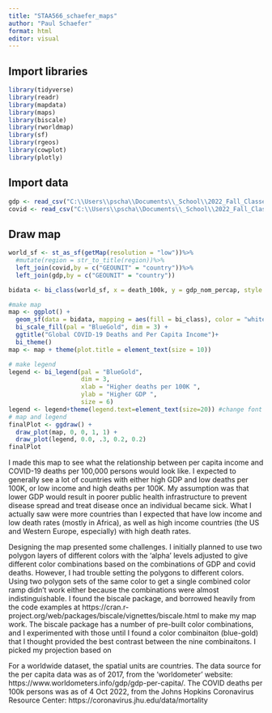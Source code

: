 ```yaml
---
title: "STAA566_schaefer_maps"
author: "Paul Schaefer"
format: html
editor: visual
---
```


## Import libraries

```r
library(tidyverse)
library(readr)
library(mapdata)
library(maps)
library(biscale)
library(rworldmap) 
library(sf)
library(rgeos)
library(cowplot)
library(plotly)
```

## Import data

```r
gdp <- read_csv("C:\\Users\\pscha\\Documents\\_School\\2022_Fall_Classes\\STAA_566_DataViz\\maps-pschaeferdc\\2017_gdp.csv", show_col_types = FALSE)
covid <- read_csv("C:\\Users\\pscha\\Documents\\_School\\2022_Fall_Classes\\STAA_566_DataViz\\maps-pschaeferdc\\covid_per_capita.csv",show_col_types = FALSE)
```

## Draw map

```r
world_sf <- st_as_sf(getMap(resolution = "low"))%>%
  #mutate(region = str_to_title(region))%>%
  left_join(covid,by = c("GEOUNIT" = "country"))%>%
  left_join(gdp,by = c("GEOUNIT" = "country"))

bidata <- bi_class(world_sf, x = death_100k, y = gdp_nom_percap, style = "quantile", dim = 3)

#make map
map <- ggplot() +
  geom_sf(data = bidata, mapping = aes(fill = bi_class), color = "white", size = 0.1, show.legend = FALSE) +
  bi_scale_fill(pal = "BlueGold", dim = 3) +
  ggtitle("Global COVID-19 Deaths and Per Capita Income")+
  bi_theme()
map <- map + theme(plot.title = element_text(size = 10))

# make legend
legend <- bi_legend(pal = "BlueGold",
                    dim = 3,
                    xlab = "Higher deaths per 100K ",
                    ylab = "Higher GDP ",
                    size = 6)
legend <- legend+theme(legend.text=element_text(size=20)) #change font size of legend text
# map and legend
finalPlot <- ggdraw() +
  draw_plot(map, 0, 0, 1, 1) +
  draw_plot(legend, 0.0, .3, 0.2, 0.2)
finalPlot
```

I made this map to see what the relationship between per capita income and COVID-19 deaths per 100,000 persons would look like. I expected to generally see a lot of countries with either high GDP and low deaths per 100K, or low income and high deaths per 100K. My assumption was that lower GDP would result in poorer public health infrastructure to prevent disease spread and treat disease once an individual became sick. What I actually saw were more countries than I expected that have low income and low death rates (mostly in Africa), as well as high income countries (the US and Western Europe, especially) with high death rates.

Designing the map presented some challenges. I initially planned to use two polygon layers of different colors with the 'alpha' levels adjusted to give different color combinations based on the combinations of GDP and covid deaths. However, I had trouble setting the polygons to different colors. Using two polygon sets of the same color to get a single combined color ramp didn't work either because the combinations were almost indistinguishable. I found the biscale package, and borrowed heavily from the code examples at https://cran.r-project.org/web/packages/biscale/vignettes/biscale.html to make my map work. The biscale package has a number of pre-built color combinations, and I experimented with those until I found a color combinaiton (blue-gold) that I thought provided the best contrast between the nine combinaitons. I picked my projection based on

For a worldwide dataset, the spatial units are countries. The data source for the per capita data was as of 2017, from the 'worldometer' website: https://www.worldometers.info/gdp/gdp-per-capita/. The COVID deaths per 100k persons was as of 4 Oct 2022, from the Johns Hopkins Coronavirus Resource Center: https://coronavirus.jhu.edu/data/mortality
